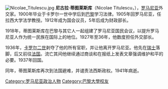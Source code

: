 [[File:Nicolae_Titulescu.jpg|thumb]]
'''尼古拉·蒂图莱斯库'''（Nicolae Titulescu，{{bd|1882年|3月4日|1941年|3月17日|catIdx=T}}），[[罗马尼亚|罗马尼亚]]外交家。1900年毕业于卡罗尔一世中学后到[[巴黎|巴黎]]学习法律。1905年回罗马尼亚，任拉西大学法学教授。1912年成为国会议员，5年后成为财政部长。

1918年，蒂图莱斯库在巴黎与其它人一起组建了罗马尼亚国民会议，以提升罗马尼亚人作为统一民族在国际上的地位。1927年至36年，他数度担任外交部长。

1936年，[[卡罗尔二世|卡罗尔二世]]剥夺了他的所有官职，并让他离开罗马尼亚。他先在[[瑞士|瑞士]]落脚，后又前往[[法国|法国]]。流亡其间他继续通过商谈和在报纸上发表文章强调维护和平的必要。1937年回国。

同年，蒂图莱斯库再次到法国避难，并谴责法西斯政权。1941年病逝。

{{Authority control}}
{{DEFAULTSORT:Titulescu, Nicolae}}
[[Category:罗马尼亚政治人物|Category:罗马尼亚政治人物]]
[[Category:巴黎大學校友|Category:巴黎大學校友]]